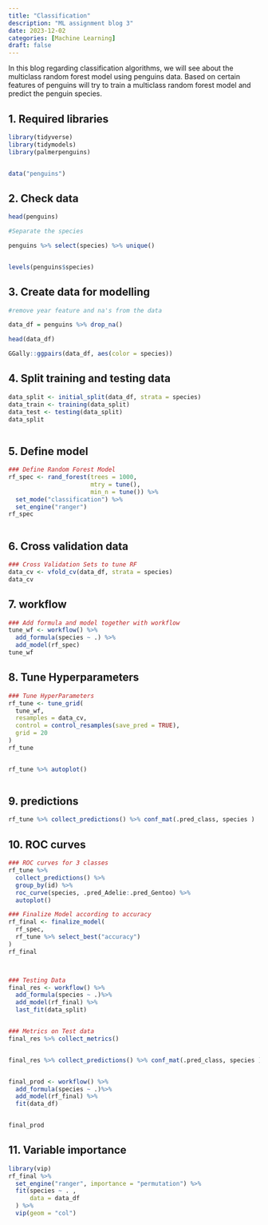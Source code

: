 ```yaml
---
title: "Classification"
description: "ML assignment blog 3"
date: 2023-12-02
categories: [Machine Learning] 
draft: false
---
```


In this blog regarding classification algorithms, we will see about the multiclass random forest model using penguins data. Based on certain features of penguins will try to train a multiclass random forest model and predict the penguin species.

## 1. Required libraries

```r

library(tidyverse)
library(tidymodels)
library(palmerpenguins)


data("penguins")
```

## 2. Check data

```r

head(penguins)

#Separate the species

penguins %>% select(species) %>% unique()


levels(penguins$species)
```

## 3. Create data for modelling

```r


#remove year feature and na's from the data

data_df = penguins %>% drop_na()

head(data_df)

GGally::ggpairs(data_df, aes(color = species))
```

## 4. Split training and testing data

```r

data_split <- initial_split(data_df, strata = species)
data_train <- training(data_split)
data_test <- testing(data_split)
data_split



```

## 5. Define model

```r

### Define Random Forest Model
rf_spec <- rand_forest(trees = 1000,
                       mtry = tune(),
                       min_n = tune()) %>% 
  set_mode("classification") %>% 
  set_engine("ranger")
rf_spec



```

## 6. Cross validation data

```r

### Cross Validation Sets to tune RF
data_cv <- vfold_cv(data_df, strata = species)
data_cv

```

## 7. workflow

```r

### Add formula and model together with workflow
tune_wf <- workflow() %>% 
  add_formula(species ~ .) %>% 
  add_model(rf_spec)
tune_wf


```

## 8. Tune Hyperparameters

```r

### Tune HyperParameters
rf_tune <- tune_grid(
  tune_wf,
  resamples = data_cv,
  control = control_resamples(save_pred = TRUE),
  grid = 20
)
rf_tune


rf_tune %>% autoplot()



```

## 9. predictions

```r

rf_tune %>% collect_predictions() %>% conf_mat(.pred_class, species )

```

## 10. ROC curves

```r


### ROC curves for 3 classes
rf_tune %>% 
  collect_predictions() %>% 
  group_by(id) %>% 
  roc_curve(species, .pred_Adelie:.pred_Gentoo) %>% 
  autoplot()

```

```r

### Finalize Model according to accuracy
rf_final <- finalize_model(
  rf_spec,
  rf_tune %>% select_best("accuracy")
)
rf_final



### Testing Data
final_res <- workflow() %>% 
  add_formula(species ~ .)%>%
  add_model(rf_final) %>%
  last_fit(data_split)


### Metrics on Test data
final_res %>% collect_metrics()


final_res %>% collect_predictions() %>% conf_mat(.pred_class, species )


final_prod <- workflow() %>% 
  add_formula(species ~ .)%>%
  add_model(rf_final) %>%
  fit(data_df)


final_prod
```

## 11. Variable importance

```r


library(vip)
rf_final %>%
  set_engine("ranger", importance = "permutation") %>%
  fit(species ~ . ,
      data = data_df
  ) %>%
  vip(geom = "col")
```

